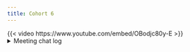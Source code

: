 ```yaml
---
title: Cohort 6
---
```

{{< video https://www.youtube.com/embed/OBodjc80y-E >}}
<details>
<summary> Meeting chat log </summary>
```
01:02:07	Trevin:	Yeah, that was a great workshop
01:02:18	Trevin:	Glad they posted the resources online
01:06:39	Trevin:	Thank you!
```
</details>
